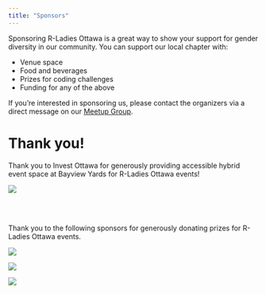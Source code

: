 ```yaml
---
title: "Sponsors"
---
```


Sponsoring R-Ladies Ottawa is a great way to show your support for gender diversity in our community. You can support our local chapter with:

* Venue space
* Food and beverages
* Prizes for coding challenges
* Funding for any of the above

If you're interested in sponsoring us, please contact the organizers via a direct message on our [Meetup Group](https://www.meetup.com/rladies-ottawa/).

# Thank you!

Thank you to Invest Ottawa for generously providing accessible hybrid event space at Bayview Yards for R-Ladies Ottawa events!

![](images/invest_ottawa_logo.svg){.no-drop-shadow}

<br>
<br>

Thank you to the following sponsors for generously donating prizes for R-Ladies Ottawa events.

:::{.grid}
::::{.g-col-4}
![](images/maker_house_logo.png){.no-drop-shadow}
::::
::::{.g-col-4}
![](images/posit_logo.png){.no-drop-shadow}
::::
::::{.g-col-4}
![](images/no_starch_press_logo.png){.no-drop-shadow}
::::
:::
